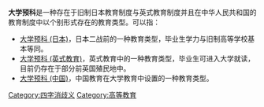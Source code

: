 '''大学预科'''是一种存在于旧制日本教育制度与英式教育制度并且在中华人民共和国的教育制度中以个别形式存在的教育类型。可以指：
*[[大学预科_(日本)|大学预科 (日本)]]，日本二战前的一种教育类型，毕业生学力与旧制高等学校基本等同。
*[[大学预科_(英式教育)|大学预科 (英式教育)]]，英式教育中的一种教育类型，毕业生可进入大学就读，目前仍存在于部分前英国殖民地中。
*[[大学预科_(中国)|大学预科 (中国)]]，中国教育在大学教育中设置的一种教育类型。
{{消歧义}}

[[Category:四字消歧义|Category:四字消歧义]]
[[Category:高等教育|Category:高等教育]]